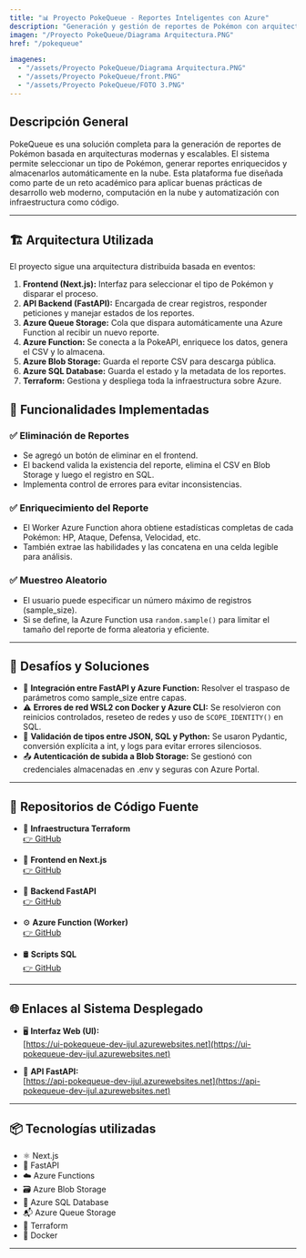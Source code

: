```yaml
---
title: "📊 Proyecto PokeQueue - Reportes Inteligentes con Azure"
description: "Generación y gestión de reportes de Pokémon con arquitectura serverless y procesamiento en la nube usando Azure Functions, FastAPI, Blob Storage y Terraform."
imagen: "/Proyecto PokeQueue/Diagrama Arquitectura.PNG"
href: "/pokequeue"

imagenes:
  - "/assets/Proyecto PokeQueue/Diagrama Arquitectura.PNG"
  - "/assets/Proyecto PokeQueue/front.PNG"
  - "/assets/Proyecto PokeQueue/FOTO 3.PNG"
---
```


## Descripción General

PokeQueue es una solución completa para la generación de reportes de Pokémon basada en arquitecturas modernas y escalables. El sistema permite seleccionar un tipo de Pokémon, generar reportes enriquecidos y almacenarlos automáticamente en la nube. Esta plataforma fue diseñada como parte de un reto académico para aplicar buenas prácticas de desarrollo web moderno, computación en la nube y automatización con infraestructura como código.

---

## 🏗 Arquitectura Utilizada

El proyecto sigue una arquitectura distribuida basada en eventos:

1. **Frontend (Next.js):** Interfaz para seleccionar el tipo de Pokémon y disparar el proceso.
2. **API Backend (FastAPI):** Encargada de crear registros, responder peticiones y manejar estados de los reportes.
3. **Azure Queue Storage:** Cola que dispara automáticamente una Azure Function al recibir un nuevo reporte.
4. **Azure Function:** Se conecta a la PokeAPI, enriquece los datos, genera el CSV y lo almacena.
5. **Azure Blob Storage:** Guarda el reporte CSV para descarga pública.
6. **Azure SQL Database:** Guarda el estado y la metadata de los reportes.
7. **Terraform:** Gestiona y despliega toda la infraestructura sobre Azure.

## 🚀 Funcionalidades Implementadas

### ✅ Eliminación de Reportes

- Se agregó un botón de eliminar en el frontend.
- El backend valida la existencia del reporte, elimina el CSV en Blob Storage y luego el registro en SQL.
- Implementa control de errores para evitar inconsistencias.

### ✅ Enriquecimiento del Reporte

- El Worker Azure Function ahora obtiene estadísticas completas de cada Pokémon: HP, Ataque, Defensa, Velocidad, etc.
- También extrae las habilidades y las concatena en una celda legible para análisis.

### ✅ Muestreo Aleatorio

- El usuario puede especificar un número máximo de registros (sample_size).
- Si se define, la Azure Function usa `random.sample()` para limitar el tamaño del reporte de forma aleatoria y eficiente.

---

## 🧩 Desafíos y Soluciones

- 🔄 **Integración entre FastAPI y Azure Function:** Resolver el traspaso de parámetros como sample_size entre capas.
- ⚠️ **Errores de red WSL2 con Docker y Azure CLI:** Se resolvieron con reinicios controlados, reseteo de redes y uso de `SCOPE_IDENTITY()` en SQL.
- 🧠 **Validación de tipos entre JSON, SQL y Python:** Se usaron Pydantic, conversión explícita a int, y logs para evitar errores silenciosos.
- 📤 **Autenticación de subida a Blob Storage:** Se gestionó con credenciales almacenadas en .env y seguras con Azure Portal.

---

## 📁 Repositorios de Código Fuente

- 🔧 **Infraestructura Terraform**  
  [👉 GitHub](https://github.com/sosa22001/poke.terraform.git)

- 🎯 **Frontend en Next.js**  
  [👉 GitHub](https://github.com/sosa22001/poke.ui.git)

- 🧠 **Backend FastAPI**  
  [👉 GitHub](https://github.com/sosa22001/poke.queue.api.git)

- ⚙️ **Azure Function (Worker)**  
  [👉 GitHub](https://github.com/sosa22001/poke.functionApp.git)

- 🛢 **Scripts SQL**  
  [👉 GitHub](https://github.com/sosa22001/poke.queue.sql.git)

---

## 🌐 Enlaces al Sistema Desplegado

- 🖥️ **Interfaz Web (UI):**  
  [https://ui-pokequeue-dev-ijul.azurewebsites.net](https://ui-pokequeue-dev-ijul.azurewebsites.net)

- 🔌 **API FastAPI:**  
  [https://api-pokequeue-dev-ijul.azurewebsites.net](https://api-pokequeue-dev-ijul.azurewebsites.net)

---

## 📦 Tecnologías utilizadas

- ⚛️ Next.js
- 🐍 FastAPI
- ☁️ Azure Functions
- 🗃 Azure Blob Storage
- 🐘 Azure SQL Database
- 📬 Azure Queue Storage
- 🔧 Terraform
- 🐳 Docker

---
